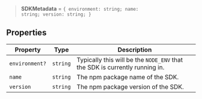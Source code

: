 > **SDKMetadata** = <code>\{ environment: string; name: string; version: string; \}</code>

## Properties

| Property                                | Type     | Description                                                                 |
| --------------------------------------- | -------- | --------------------------------------------------------------------------- |
| <a id="environment"></a> `environment?` | `string` | Typically this will be the `NODE_ENV` that the SDK is currently running in. |
| <a id="name"></a> `name`                | `string` | The npm package name of the SDK.                                            |
| <a id="version"></a> `version`          | `string` | The npm package version of the SDK.                                         |
